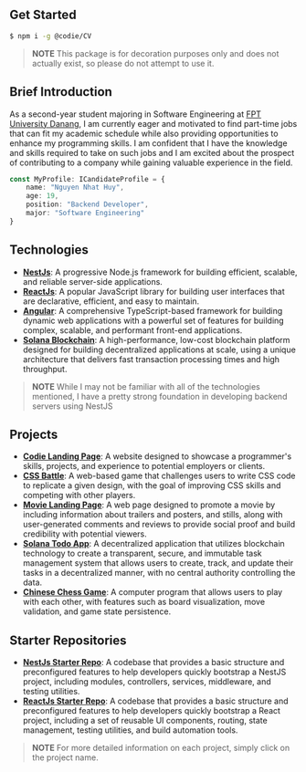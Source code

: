 ## Get Started

```bash
$ npm i -g @codie/CV
```

> **NOTE** This package is for decoration purposes only and does not actually exist, so please do not attempt to use it.

## Brief Introduction

As a second-year student majoring in Software Engineering at [FPT University Danang](https://dnuni.fpt.edu.vn/), I am currently eager and motivated to find part-time jobs that can fit my academic schedule while also providing opportunities to enhance my programming skills. I am confident that I have the knowledge and skills required to take on such jobs and I am excited about the prospect of contributing to a company while gaining valuable experience in the field.

```TypeScript
const MyProfile: ICandidateProfile = {
    name: "Nguyen Nhat Huy",
    age: 19,
    position: "Backend Developer",
    major: "Software Engineering"
}
```

## Technologies

- **[NestJs](https://nestjs.com/)**: A progressive Node.js framework for building efficient, scalable, and reliable server-side applications.
- **[ReactJs](https://react.dev/)**: A popular JavaScript library for building user interfaces that are declarative, efficient, and easy to maintain.
- **[Angular](https://angular.io/)**: A comprehensive TypeScript-based framework for building dynamic web applications with a powerful set of features for building complex, scalable, and performant front-end applications.
- **[Solana Blockchain](https://solana.com/)**: A high-performance, low-cost blockchain platform designed for building decentralized applications at scale, using a unique architecture that delivers fast transaction processing times and high throughput.

> **NOTE** While I may not be familiar with all of the technologies mentioned, I have a pretty strong foundation in developing backend servers using NestJS

## Projects

- **[Codie Landing Page](/codie-landing-page)**: A website designed to showcase a programmer's skills, projects, and experience to potential employers or clients.
- **[CSS Battle](/css-battle)**: A web-based game that challenges users to write CSS code to replicate a given design, with the goal of improving CSS skills and competing with other players.
- **[Movie Landing Page](/movie-landing-page)**: A web page designed to promote a movie by including information about trailers and posters, and stills, along with user-generated comments and reviews to provide social proof and build credibility with potential viewers.
- **[Solana Todo App](/solana-todo-app)**: A decentralized application that utilizes blockchain technology to create a transparent, secure, and immutable task management system that allows users to create, track, and update their tasks in a decentralized manner, with no central authority controlling the data.
- **[Chinese Chess Game](/chinese-chess-game)**: A computer program that allows users to play with each other, with features such as board visualization, move validation, and game state persistence.

## Starter Repositories

- **[NestJs Starter Repo](/nestjs-starter-repo)**: A codebase that provides a basic structure and preconfigured features to help developers quickly bootstrap a NestJS project, including modules, controllers, services, middleware, and testing utilities.
- **[ReactJs Starter Repo](/reactjs-starter-repo)**: A codebase that provides a basic structure and preconfigured features to help developers quickly bootstrap a React project, including a set of reusable UI components, routing, state management, testing utilities, and build automation tools.

> **NOTE** For more detailed information on each project, simply click on the project name.
